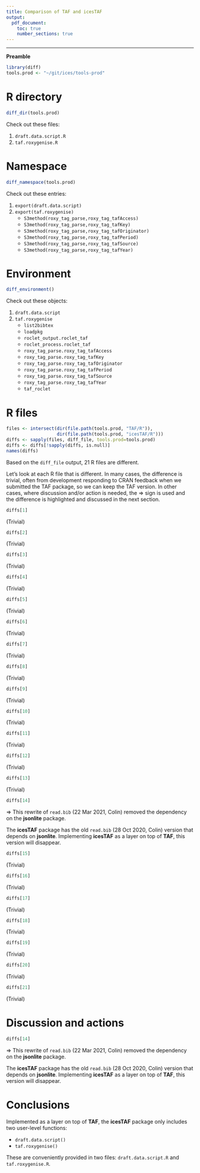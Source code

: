 ```yaml
---
title: Comparison of TAF and icesTAF
output:
  pdf_document:
    toc: true
    number_sections: true
---
```


---

**Preamble**\

```r
library(diff)
tools.prod <- "~/git/ices/tools-prod"
```

\newpage

# R directory

```r
diff_dir(tools.prod)
```

Check out these files:

1. `draft.data.script.R`
2. `taf.roxygenise.R`

\newpage

# Namespace

```r
diff_namespace(tools.prod)
```

Check out these entries:

1. `export(draft.data.script)`
2. `export(taf.roxygenise)`
    * `S3method(roxy_tag_parse,roxy_tag_tafAccess)`
    * `S3method(roxy_tag_parse,roxy_tag_tafKey)`
    * `S3method(roxy_tag_parse,roxy_tag_tafOriginator)`
    * `S3method(roxy_tag_parse,roxy_tag_tafPeriod)`
    * `S3method(roxy_tag_parse,roxy_tag_tafSource)`
    * `S3method(roxy_tag_parse,roxy_tag_tafYear)`

\newpage

# Environment

```r
diff_environment()
```

Check out these objects:

1. `draft.data.script`
2. `taf.roxygenise`
   * `list2bibtex`
   * `loadpkg`
   * `roclet_output.roclet_taf`
   * `roclet_process.roclet_taf`
   * `roxy_tag_parse.roxy_tag_tafAccess`
   * `roxy_tag_parse.roxy_tag_tafKey`
   * `roxy_tag_parse.roxy_tag_tafOriginator`
   * `roxy_tag_parse.roxy_tag_tafPeriod`
   * `roxy_tag_parse.roxy_tag_tafSource`
   * `roxy_tag_parse.roxy_tag_tafYear`
   * `taf_roclet`

\newpage

# R files

```r
files <- intersect(dir(file.path(tools.prod, "TAF/R")),
                   dir(file.path(tools.prod, "icesTAF/R")))
diffs <- sapply(files, diff_file, tools.prod=tools.prod)
diffs <- diffs[!sapply(diffs, is.null)]
names(diffs)
```

Based on the `diff_file` output, 21 R files are different.

Let's look at each R file that is different. In many cases, the difference is
trivial, often from development responding to CRAN feedback when we submitted
the TAF package, so we can keep the TAF version. In other cases, where
discussion and/or action is needed, the $\Rightarrow$ sign is used and the
difference is highlighted and discussed in the next section.

\newpage

```r
diffs[1]
```
(Trivial)\newpage

```r
diffs[2]
```
(Trivial)\newpage

```r
diffs[3]
```
(Trivial)\newpage

```r
diffs[4]
```
(Trivial)\newpage

```r
diffs[5]
```
(Trivial)\newpage

```r
diffs[6]
```
(Trivial)\newpage

```r
diffs[7]
```
(Trivial)\newpage

```r
diffs[8]
```
(Trivial)\newpage

```r
diffs[9]
```
(Trivial)\newpage

```r
diffs[10]
```
(Trivial)\newpage

```r
diffs[11]
```
(Trivial)\newpage

```r
diffs[12]
```
(Trivial)\newpage

```r
diffs[13]
```
(Trivial)\newpage

```r
diffs[14]
```

$\Rightarrow$ This rewrite of `read.bib` (22 Mar 2021, Colin) removed the
dependency on the **jsonlite** package.

The **icesTAF** package has the old `read.bib` (28 Oct 2020, Colin) version that
depends on **jsonlite**. Implementing **icesTAF** as a layer on top of **TAF**,
this version will disappear.

\newpage

```r
diffs[15]
```
(Trivial)\newpage

```r
diffs[16]
```
(Trivial)\newpage

```r
diffs[17]
```
(Trivial)\newpage

```r
diffs[18]
```
(Trivial)\newpage

```r
diffs[19]
```
(Trivial)\newpage

```r
diffs[20]
```
(Trivial)\newpage

```r
diffs[21]
```
(Trivial)\newpage

# Discussion and actions

```r
diffs[14]
```

$\Rightarrow$ This rewrite of `read.bib` (22 Mar 2021, Colin) removed the
dependency on the **jsonlite** package.

The **icesTAF** package has the old `read.bib` (28 Oct 2020, Colin) version that
depends on **jsonlite**. Implementing **icesTAF** as a layer on top of **TAF**,
this version will disappear.

\newpage

# Conclusions

Implemented as a layer on top of **TAF**, the **icesTAF** package only includes
two user-level functions:

- `draft.data.script()`
- `taf.roxygenise()`

These are conveniently provided in two files: `draft.data.script.R` and
`taf.roxygenise.R`.
